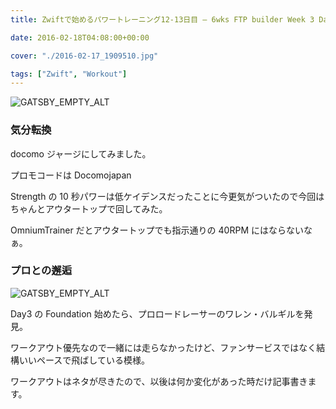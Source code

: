 ---
title: Zwiftで始めるパワートレーニング12-13日目 – 6wks FTP builder Week 3 Day 2-3

date: 2016-02-18T04:08:00+00:00

cover: "./2016-02-17_1909510.jpg"

tags: ["Zwift", "Workout"]
---

![GATSBY_EMPTY_ALT](./2016-02-17_1909510.jpg)

### 気分転換

docomo ジャージにしてみました。

プロモコードは Docomojapan

Strength の 10 秒パワーは低ケイデンスだったことに今更気がついたので今回はちゃんとアウタートップで回してみた。

OmniumTrainer だとアウタートップでも指示通りの 40RPM にはならないなぁ。

### プロとの邂逅

![GATSBY_EMPTY_ALT](./DSC_7121.jpg)

Day3 の Foundation 始めたら、プロロードレーサーのワレン・バルギルを発見。

ワークアウト優先なので一緒には走らなかったけど、ファンサービスではなく結構いいペースで飛ばしている模様。

ワークアウトはネタが尽きたので、以後は何か変化があった時だけ記事書きます。

<LinkBox isAmazonLink url="https://www.amazon.co.jp/dp/B0050GL5GM/" />
